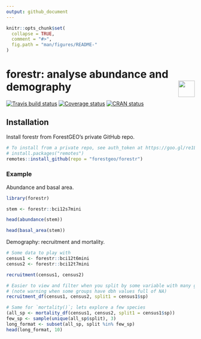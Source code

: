 ```yaml
---
output: github_document
---
```


<!-- README.md is generated from README.Rmd. Please edit that file -->

```r
knitr::opts_chunk$set(
  collapse = TRUE,
  comment = "#>",
  fig.path = "man/figures/README-"
)
```

# forestr: analyse abundance and demography <img src="https://i.imgur.com/39pvr4n.png" align="right" height=44 />

  [![Travis build status](https://travis-ci.org/forestgeo/forestr.svg?branch=master)](https://travis-ci.org/forestgeo/forestr)
  [![Coverage status](https://codecov.io/gh/forestgeo/forestr/branch/master/graph/badge.svg)](https://codecov.io/github/forestgeo/forestr?branch=master)
  [![CRAN status](http://www.r-pkg.org/badges/version/forestr)](https://cran.r-project.org/package=forestr)

## Installation  

Install forestr from ForestGEO's private GitHub repo.

```R
# To install from a private repo, see auth_token at https://goo.gl/re1LFe
# install.packages("remotes")
remotes::install_github(repo = "forestgeo/forestr")
```

### Example

Abundance and basal area.

```r
library(forestr)

stem <- forestr::bci12s7mini

head(abundance(stem))

head(basal_area(stem))

```

Demography: recruitment and mortality.

```r
# Some data to play with
census1 <- forestr::bci12t6mini
census2 <- forestr::bci12t7mini

recruitment(census1, census2)

# Easier to view and filter when you split by some variable with many groups
# (note warning when some groups have dbh values full of NA)
recruitment_df(census1, census2, split1 = census1$sp)

# Same for `mortality()`; lets explore a few species
(all_sp <- mortality_df(census1, census2, split1 = census1$sp))
few_sp <- sample(unique(all_sp$split), 3)
long_format <- subset(all_sp, split %in% few_sp)
head(long_format, 10)
```
